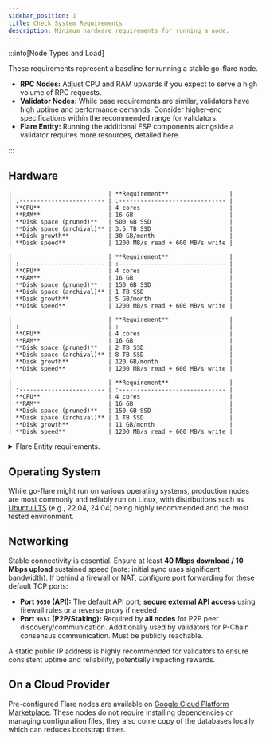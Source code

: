 ```yaml
---
sidebar_position: 1
title: Check System Requirements
description: Minimum hardware requirements for running a node.
---
```



:::info[Node Types and Load]

These requirements represent a baseline for running a stable go-flare node.

- **RPC Nodes:** Adjust CPU and RAM upwards if you expect to serve a high volume of RPC requests.
- **Validator Nodes:** While base requirements are similar, validators have high uptime and performance demands. Consider higher-end specifications within the recommended range for validators.
- **Flare Entity:** Running the additional FSP components alongside a validator requires more resources, detailed here.

:::

## Hardware

<Tabs groupId="network" block>
  <TabItem value="flare" label="Flare Mainnet" default>

    |                           | **Requirement**                 |
    | :------------------------ | :------------------------------ |
    | **CPU**                   | 4 cores                         |
    | **RAM**                   | 16 GB                           |
    | **Disk space (pruned)**   | 500 GB SSD                      |
    | **Disk space (archival)** | 3.5 TB SSD                      |
    | **Disk growth**           | 30 GB/month                     |
    | **Disk speed**            | 1200 MB/s read + 600 MB/s write |

  </TabItem>
  <TabItem value="coston2" label="Flare Testnet Coston2">

    |                           | **Requirement**                 |
    | :------------------------ | :------------------------------ |
    | **CPU**                   | 4 cores                         |
    | **RAM**                   | 16 GB                           |
    | **Disk space (pruned)**   | 150 GB SSD                      |
    | **Disk space (archival)** | 1 TB SSD                        |
    | **Disk growth**           | 5 GB/month                      |
    | **Disk speed**            | 1200 MB/s read + 600 MB/s write |

  </TabItem>
  <TabItem value="songbird" label="Songbird Canary-Network">

    |                           | **Requirement**                 |
    | :------------------------ | :------------------------------ |
    | **CPU**                   | 4 cores                         |
    | **RAM**                   | 16 GB                           |
    | **Disk space (pruned)**   | 2 TB SSD                        |
    | **Disk space (archival)** | 8 TB SSD                        |
    | **Disk growth**           | 120 GB/month                    |
    | **Disk speed**            | 1200 MB/s read + 600 MB/s write |

  </TabItem>
  <TabItem value="coston" label="Songbird Testnet Coston">

    |                           | **Requirement**                 |
    | :------------------------ | :------------------------------ |
    | **CPU**                   | 4 cores                         |
    | **RAM**                   | 16 GB                           |
    | **Disk space (pruned)**   | 150 GB SSD                      |
    | **Disk space (archival)** | 1 TB SSD                        |
    | **Disk growth**           | 11 GB/month                     |
    | **Disk speed**            | 1200 MB/s read + 600 MB/s write |

  </TabItem>
</Tabs>

<details>

<summary>Flare Entity requirements.</summary>

To deploy all [Flare Entity](/run-node/flare-entity) components on a single HW instance:

<Tabs groupId="network" block>
  <TabItem value="flare" label="Flare Mainnet" default>

    |                           | **Requirement** |
    |:--------------------------|:----------------|
    | **CPU**                   | 16 cores        |
    | **RAM**                   | 64 GB           |
    | **Disk space**            | 4 TB SSD        |

  </TabItem>
  <TabItem value="coston2" label="Flare Testnet Coston2">

    |                           | **Requirement** |
    |:--------------------------|:----------------|
    | **CPU**                   | 8 cores         |
    | **RAM**                   | 16 GB           |
    | **Disk space**            | 100 GB SSD      |

  </TabItem>
  <TabItem value="songbird" label="Songbird Canary-Network">

    |                           | **Requirement**  |
    |:--------------------------|:-----------------|
    | **CPU**                   | 16 cores         |
    | **RAM**                   | 64 GB            |
    | **Disk space**            | 4 TB SSD         |

  </TabItem>
  <TabItem value="coston" label="Songbird Testnet Coston">

    |                           | **Requirement** |
    |:--------------------------|:----------------|
    | **CPU**                   | 8 cores         |
    | **RAM**                   | 16 GB           |
    | **Disk space**            | 100 GB SSD      |

  </TabItem>
</Tabs>

It is possible to split the FSP deployment across multiple instances, but this deviation from the recommended deployment configuration could introduce additional friction when updating.

</details>

## Operating System

While go-flare might run on various operating systems, production nodes are most commonly and reliably run on Linux, with distributions such as [Ubuntu LTS](https://ubuntu.com) (e.g., 22.04, 24.04) being highly recommended and the most tested environment.

## Networking

Stable connectivity is essential. Ensure at least **40 Mbps download / 10 Mbps upload** sustained speed (note: initial sync uses significant bandwidth).
If behind a firewall or NAT, configure port forwarding for these default TCP ports:

- **Port `9650` (API):** The default API port; **secure external API access** using firewall rules or a reverse proxy if needed.
- **Port `9651` (P2P/Staking):** Required by **all nodes** for P2P peer discovery/communication. Additionally used by validators for P-Chain consensus communication. Must be publicly reachable.

A static public IP address is highly recommended for validators to ensure consistent uptime and reliability, potentially impacting rewards.

## On a Cloud Provider

Pre-configured Flare nodes are available on [Google Cloud Platform Marketplace](/run-node/gcp-marketplace-nodes).
These nodes do not require installing dependencies or managing configuration files, they also come copy of the databases locally which can reduces bootstrap times.
